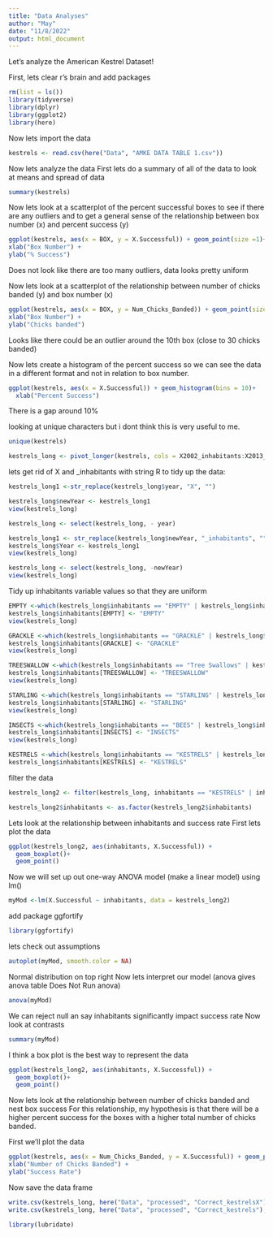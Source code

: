 ```yaml
---
title: "Data Analyses"
author: "May"
date: "11/8/2022"
output: html_document
---
```

Let's analyze the American Kestrel Dataset!

First, lets clear r's brain and add packages
```r
rm(list = ls())
library(tidyverse)
library(dplyr)
library(ggplot2)
library(here)
```
Now lets import the data
```r
kestrels <- read.csv(here("Data", "AMKE DATA TABLE 1.csv"))
```
Now lets analyze the data
First lets do a summary of all of the data to look at means and spread of data
```r
summary(kestrels)
```
Now lets look at a scatterplot of the percent successful boxes to see if there are any outliers and to get a general sense of the relationship between box number (x) and percent success (y)
```r
ggplot(kestrels, aes(x = BOX, y = X.Successful)) + geom_point(size =1)+
xlab("Box Number") +
ylab("% Success")
```
Does not look like there are too many outliers, data looks pretty uniform

Now lets look at a scatterplot of the relationship between number of chicks banded (y) and box number (x)
```r
ggplot(kestrels, aes(x = BOX, y = Num_Chicks_Banded)) + geom_point(size =1)+
xlab("Box Number") +
ylab("Chicks banded")
```
Looks like there could be an outlier around the 10th box (close to 30 chicks banded) 

Now lets create a histogram of the percent success so we can see the data in a different format and not in relation to box number.
```r
ggplot(kestrels, aes(x = X.Successful)) + geom_histogram(bins = 10)+
  xlab("Percent Success")
```
There is a gap around 10% 

looking at unique characters but i dont think this is very useful to me.
```r
unique(kestrels)
```
```r
kestrels_long <- pivot_longer(kestrels, cols = X2002_inhabitants:X2013_inhabitants, names_to = "year", values_to = "inhabitants")
```

lets get rid of X and _inhabitants with string R to tidy up the data:
```r
kestrels_long1 <-str_replace(kestrels_long$year, "X", "")

kestrels_long$newYear <- kestrels_long1
view(kestrels_long)
```
```r
kestrels_long <- select(kestrels_long, - year)
```
```r
kestrels_long1 <- str_replace(kestrels_long$newYear, "_inhabitants", "")
kestrels_long$Year <- kestrels_long1
view(kestrels_long)
```
```r
kestrels_long <- select(kestrels_long, -newYear)
view(kestrels_long)
```

Tidy up inhabitants variable values so that they are uniform
```r
EMPTY <-which(kestrels_long$inhabitants == "EMPTY" | kestrels_long$inhabitants == "Empty" | kestrels_long$inhabitants == "empty" | kestrels_long$inhabitants == "FAILED" | kestrels_long$inhabitants == "failed" | kestrels_long$inhabitants == "Failed" | kestrels_long$inhabitants == "FAIL")
kestrels_long$inhabitants[EMPTY] <- "EMPTY"
view(kestrels_long)
```
```r
GRACKLE <-which(kestrels_long$inhabitants == "GRACKLE" | kestrels_long$inhabitants == "Grackle" | kestrels_long$inhabitants == "grackle" | kestrels_long$inhabitants == "GRACKLES" | kestrels_long$inhabitants == "Grackles" | kestrels_long$inhabitants == "grackles")
kestrels_long$inhabitants[GRACKLE] <- "GRACKLE"
view(kestrels_long)
```
```r
TREESWALLOW <-which(kestrels_long$inhabitants == "Tree Swallows" | kestrels_long$inhabitants == "TREE SWALLOW" )
kestrels_long$inhabitants[TREESWALLOW] <- "TREESWALLOW"
view(kestrels_long)
```
```r
STARLING <-which(kestrels_long$inhabitants == "STARLING" | kestrels_long$inhabitants == "STARLINGS" | kestrels_long$inhabitants == "Starling" | kestrels_long$inhabitants == "Starlings" | kestrels_long$inhabitants == "starlings" | kestrels_long$inhabitants == "starling")
kestrels_long$inhabitants[STARLING] <- "STARLING"
view(kestrels_long)
```
```r
INSECTS <-which(kestrels_long$inhabitants == "BEES" | kestrels_long$inhabitants == "Bees" | kestrels_long$inhabitants == "bees" | kestrels_long$inhabitants == "ANTS" | kestrels_long$inhabitants == "Ants" | kestrels_long$inhabitants == "ants")
kestrels_long$inhabitants[INSECTS] <- "INSECTS"
view(kestrels_long)
```

```r
KESTRELS <-which(kestrels_long$inhabitants == "KESTRELS" | kestrels_long$inhabitants == "Kestrels" | kestrels_long$inhabitants == "KESTREL" | kestrels_long$inhabitants == "FLEDGED" | kestrels_long$inhabitants == "Fledged" | kestrels_long$inhabitants == "fledged" | kestrels_long$inhabitants == "kestrels" )
kestrels_long$inhabitants[KESTRELS] <- "KESTRELS"
```
filter the data
```r
kestrels_long2 <- filter(kestrels_long, inhabitants == "KESTRELS" | inhabitants == "INSECTS" | inhabitants == "STARLING" | inhabitants == "TREESWALLOW" | inhabitants == "GRACKLE" | inhabitants == "EMPTY")
```

```r
kestrels_long2$inhabitants <- as.factor(kestrels_long2$inhabitants)
```

Lets look at the relationship between inhabitants and success rate
First lets plot the data
```r
ggplot(kestrels_long2, aes(inhabitants, X.Successful)) + 
  geom_boxplot()+
  geom_point()
```
Now we will set up out one-way ANOVA model (make a linear model) using lm()
```r
myMod <-lm(X.Successful ~ inhabitants, data = kestrels_long2)
```
add package ggfortify
```r
library(ggfortify)
```
lets check out assumptions
```r
autoplot(myMod, smooth.color = NA)
```
Normal distribution on top right
Now lets interpret our model (anova gives anova table Does Not Run anova)
```r
anova(myMod)
```
We can reject null an say inhabitants significantly impact success rate
Now look at contrasts
```r
summary(myMod)
```
I think a box plot is the best way to represent the data
```r
ggplot(kestrels_long2, aes(inhabitants, X.Successful)) + 
  geom_boxplot()+
  geom_point()
```

Now lets look at the relationship between number of chicks banded and nest box success
For this relationship, my hypothesis is that there will be a higher percent success for the boxes with a higher total number of chicks banded.

First we'll plot the data
```r
ggplot(kestrels, aes(x = Num_Chicks_Banded, y = X.Successful)) + geom_point(size =1)+
xlab("Number of Chicks Banded") +
ylab("Success Rate")
```

Now save the data frame
```r
write.csv(kestrels_long, here("Data", "processed", "Correct_kestrelsX"))
write.csv(kestrels_long, here("Data", "processed", "Correct_kestrels"), row.names = FALSE)
```


```r
library(lubridate)
```






